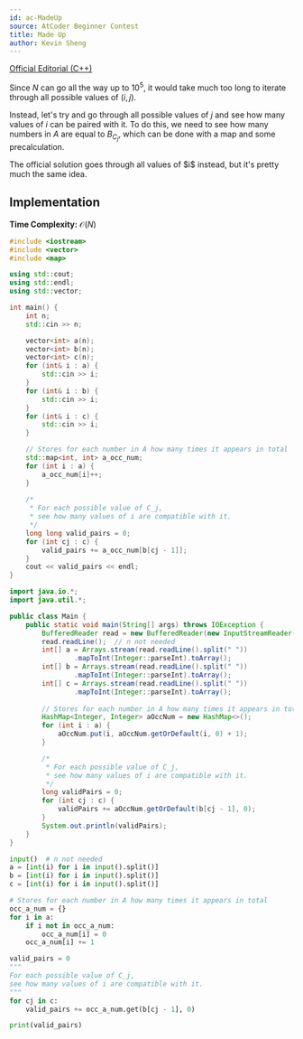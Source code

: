 ```yaml
---
id: ac-MadeUp
source: AtCoder Beginner Contest
title: Made Up
author: Kevin Sheng
---
```


[Official Editorial (C++)](https://atcoder.jp/contests/abc202/editorial/1894)

Since $N$ can go all the way up to $10^5$, it would take much too long to iterate through
all possible values of $(i, j)$.

Instead, let's try and go through all possible values of $j$ and see how many values of $i$
can be paired with it. To do this, we need to see how many numbers in $A$ are equal to $B_{C_j}$,
which can be done with a map and some precalculation.

<Info title="Official Solution">
The official solution goes through all values of $i$ instead, but it's pretty much
the same idea.
</Info>

## Implementation
**Time Complexity:** $\mathcal{O}(N)$

<LanguageSection>
<CPPSection>

```cpp
#include <iostream>
#include <vector>
#include <map>

using std::cout;
using std::endl;
using std::vector;

int main() {
	int n;
	std::cin >> n;

	vector<int> a(n);
	vector<int> b(n);
	vector<int> c(n);
	for (int& i : a) {
		std::cin >> i;
	}
	for (int& i : b) {
		std::cin >> i;
	}
	for (int& i : c) {
		std::cin >> i;
	}

	// Stores for each number in A how many times it appears in total
	std::map<int, int> a_occ_num;
	for (int i : a) {
		a_occ_num[i]++;
	}
	
	/*
	 * For each possible value of C_j,
	 * see how many values of i are compatible with it.
	 */
	long long valid_pairs = 0;
	for (int cj : c) {
		valid_pairs += a_occ_num[b[cj - 1]];
	}
	cout << valid_pairs << endl;
}
```
</CPPSection>
<JavaSection>

```java
import java.io.*;
import java.util.*;

public class Main {
	public static void main(String[] args) throws IOException {
		BufferedReader read = new BufferedReader(new InputStreamReader(System.in));
		read.readLine();  // n not needed
		int[] a = Arrays.stream(read.readLine().split(" "))
				.mapToInt(Integer::parseInt).toArray();
		int[] b = Arrays.stream(read.readLine().split(" "))
				.mapToInt(Integer::parseInt).toArray();
		int[] c = Arrays.stream(read.readLine().split(" "))
				.mapToInt(Integer::parseInt).toArray();
		
		// Stores for each number in A how many times it appears in total
		HashMap<Integer, Integer> aOccNum = new HashMap<>();
		for (int i : a) {
			aOccNum.put(i, aOccNum.getOrDefault(i, 0) + 1);
		}

		/*
		 * For each possible value of C_j,
		 * see how many values of i are compatible with it.
		 */
		long validPairs = 0;
		for (int cj : c) {
			validPairs += aOccNum.getOrDefault(b[cj - 1], 0);
		}
		System.out.println(validPairs);
	}
}
```
</JavaSection>
<PySection>

```py
input()  # n not needed
a = [int(i) for i in input().split()]
b = [int(i) for i in input().split()]
c = [int(i) for i in input().split()]

# Stores for each number in A how many times it appears in total
occ_a_num = {}
for i in a:
	if i not in occ_a_num:
		occ_a_num[i] = 0
	occ_a_num[i] += 1

valid_pairs = 0
"""
For each possible value of C_j,
see how many values of i are compatible with it.
"""
for cj in c:
	valid_pairs += occ_a_num.get(b[cj - 1], 0)

print(valid_pairs)
```
</PySection>
</LanguageSection>
